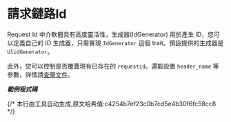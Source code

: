 # 請求鏈路Id


Request Id 中介軟體具有高度靈活性，生成器(IdGenerator) 用於產生 ID，您可以定義自己的 ID 生成器，只需實現 `IdGenerator` 這個 trait。預設提供的生成器是 `UlidGenerator`。

此外，您可以控制是否覆蓋現有已存在的 `requestid`。還能設置 `header_name` 等參數，詳情請[查閱文件](https://docs.rs/salvo_extra/latest/salvo_extra/request_id/index.html)。

_**範例程式碼**_

<Tabs>
  <Tab label="main.rs">
    <RequestIdMainCode/>
  </Tab>
  <Tab label="Cargo.toml">
    <RequestIdCargoCode/>
  </Tab>
</Tabs>
{/* 本行由工具自动生成,原文哈希值:c4254b7ef23c0b7cd5e4b30f6fc58cc8 */}